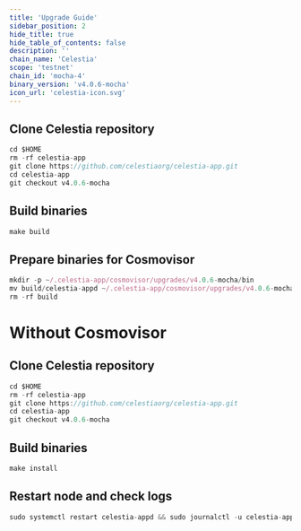 ```yaml
---
title: 'Upgrade Guide'
sidebar_position: 2
hide_title: true
hide_table_of_contents: false
description: ''
chain_name: 'Celestia'
scope: 'testnet'
chain_id: 'mocha-4'
binary_version: 'v4.0.6-mocha'
icon_url: 'celestia-icon.svg'
---
```



<PageTitle
  iconUrl="img/celestia-icon.svg"
  title="Celestia Upgrade Guide"
  chainId="mocha-4"
  version="v4.0.6-mocha"
/>

## Clone Celestia repository

```js
cd $HOME
rm -rf celestia-app
git clone https://github.com/celestiaorg/celestia-app.git
cd celestia-app
git checkout v4.0.6-mocha
```

## Build binaries

```js
make build
```

## Prepare binaries for Cosmovisor

```js
mkdir -p ~/.celestia-app/cosmovisor/upgrades/v4.0.6-mocha/bin
mv build/celestia-appd ~/.celestia-app/cosmovisor/upgrades/v4.0.6-mocha/bin/
rm -rf build
```

# Without Cosmovisor

## Clone Celestia repository

```js
cd $HOME
rm -rf celestia-app
git clone https://github.com/celestiaorg/celestia-app.git
cd celestia-app
git checkout v4.0.6-mocha
```

## Build binaries

```js
make install
```

## Restart node and check logs

```js
sudo systemctl restart celestia-appd && sudo journalctl -u celestia-appd -f --no-hostname -o cat
```
